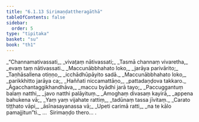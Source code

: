 ```yaml
---
title: "6.1.13 Sirimaṇḍattheragāthā"
tableOfContents: false
sidebar:
  order: 5
type: "tipitaka"
basket: "su"
book: "th1"
---
```



<DynamicBreadcrumb />

<Division number="447" book="th1" bookNo="19" page="289">

<Paragraph number="727" type="verses" book="th1">
_“Channamativassati,_  
_vivaṭaṃ nātivassati;_  
_Tasmā channaṃ vivaretha,_  
_evaṃ taṃ nātivassati._  

</Paragraph>

</Division>
<Division number="448" book="th1" bookNo="19" page="289">

<Paragraph number="728" type="verses" book="th1">
_Maccunābbhahato loko,_  
_jarāya parivārito;_  
_Taṇhāsallena otiṇṇo,_  
_icchādhūpāyito sadā._  

</Paragraph>

</Division>
<Division number="449" book="th1" bookNo="19" page="289">

<Paragraph number="729" type="verses" book="th1">
_Maccunābbhahato loko,_  
_parikkhitto jarāya ca;_  
_Haññati niccamattāṇo,_  
_pattadaṇḍova takkaro._  

</Paragraph>

</Division>
<Division number="450" book="th1" bookNo="19" page="289">

<Paragraph number="730" type="verses" book="th1">
_Āgacchantaggikhandhāva,_  
_maccu byādhi jarā tayo;_  
_Paccuggantuṃ balaṃ natthi,_  
_javo natthi palāyituṃ._  

</Paragraph>

</Division>
<Division number="451" book="th1" bookNo="19" page="289">

<Paragraph number="731" type="verses" book="th1">
_Amoghaṃ divasaṃ kayirā,_  
_appena bahukena vā;_  
_Yaṃ yaṃ vijahate rattiṃ,_  
_tadūnaṃ tassa jīvitaṃ._  

</Paragraph>

</Division>
<Division number="452" book="th1" bookNo="19" page="289">

<Paragraph number="732" type="verses" book="th1">
_Carato tiṭṭhato vāpi,_  
_āsīnasayanassa vā;_  
_Upeti carimā ratti,_  
_na te kālo pamajjitun”ti._  


</Paragraph>
</Division>

<Paragraph number="733" type="center" book="th1">
…  Sirimaṇḍo thero… .
</Paragraph>